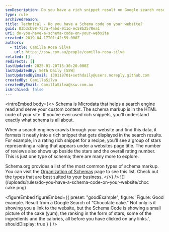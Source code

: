 ```yaml
---
seoDescription: Do you have a rich snippet result on Google search results?
type: rule
archivedreason:
title: Technical - Do you have a Schema code on your website?
guid: 83b3cb98-737a-4abd-911d-ec58b2578ea1
uri: do-you-have-a-schema-code-on-your-website
created: 2019-04-17T01:42:59.000Z
authors:
  - title: Camilla Rosa Silva
    url: https://ssw.com.au/people/camilla-rosa-silva
related: []
redirects: []
lastUpdated: 2025-01-20T15:30:20.000Z
lastUpdatedBy: Seth Daily [SSW]
lastUpdatedByEmail: 130118701+sethdaily@users.noreply.github.com
createdBy: CamillaSilva
createdByEmail: CamillaSilva@ssw.com.au
isArchived: false
---
```


<introEmbed
  body={<>
Schema is Microdata that helps a search engine read and serve your custom content. The schema markup is in the HTML code of your site. If you’ve ever used rich snippets, you’ll understand exactly what schema is all about.

When a search engines crawls through your website and find this data, it formats it neatly into a rich snippet that gets displayed in the search results. For example, in a rating rich snippet for a recipe, you'll see a group of stars representing a rating that appears under a websites page title. The number of reviews also shows up beside the stars and the overall rating number. This is just one type of schema; there are many more to explore.

Schema.org provides a list of the most common types of schema markup. You can visit the [Organization of Schemas](https://schema.org/docs/schemas.html) page to see this list. Check out the types that are best suited to your business.
  </>}
/>
![](/uploads/rules/do-you-have-a-schema-code-on-your-website/choc cake.png)

<figureEmbed figureEmbed={{
  preset: "goodExample",
  figure: 'Figure: Good example. Result from a Google Search of “Chocolate cake.” Not only is it showing you a link to the website, but the Schema Code is showing a small picture of the cake (yum), the ranking in the form of stars, some of the ingredients and the calories, all before you have clicked on any links.',
  shouldDisplay: true
} } />
